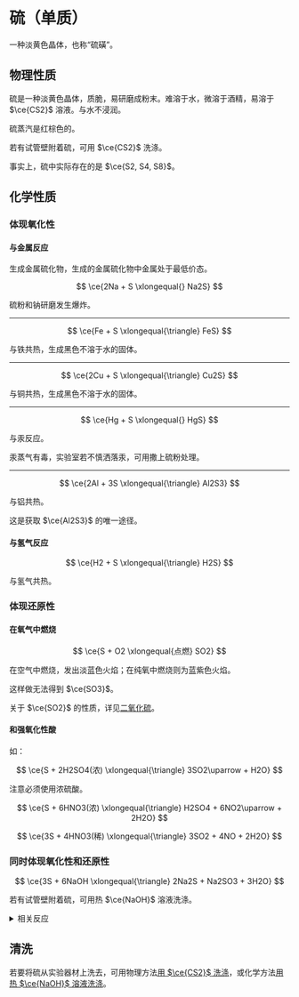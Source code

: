 
# 硫（单质）

一种淡黄色晶体，也称“硫磺”。

## 物理性质

硫是一种淡黄色晶体，质脆，易研磨成粉末。难溶于水，微溶于酒精，易溶于 $\ce{CS2}$ 溶液。与水不浸润。

硫蒸汽是红棕色的。

<Callout type="info">若有试管壁附着硫，可用 $\ce{CS2}$ 洗涤。</Callout>

<Callout type="info">事实上，硫中实际存在的是 $\ce{S2, S4, S8}$。</Callout>

## 化学性质

### 体现氧化性

#### 与金属反应

生成金属硫化物，生成的金属硫化物中金属处于最低价态。

$$
\ce{2Na + S \xlongequal{} Na2S}
$$

硫粉和钠研磨发生爆炸。

---

$$
\ce{Fe + S \xlongequal{\triangle} FeS}
$$

与铁共热，生成黑色不溶于水的固体。

---

$$
\ce{2Cu + S \xlongequal{\triangle} Cu2S}
$$

与铜共热，生成黑色不溶于水的固体。

---

$$
\ce{Hg + S \xlongequal{} HgS}
$$

与汞反应。

<Callout type="info">
  汞蒸气有毒，实验室若不慎洒落汞，可用撒上硫粉处理。
</Callout>

---

$$
\ce{2Al + 3S \xlongequal{\triangle} Al2S3}
$$

与铝共热。

<Callout type="warning">这是获取 $\ce{Al2S3}$ 的唯一途径。</Callout>

#### 与氢气反应

$$
\ce{H2 + S \xlongequal{\triangle} H2S}
$$

与氢气共热。

### 体现还原性

#### 在氧气中燃烧

$$
\ce{S + O2 \xlongequal{点燃} SO2}
$$

在空气中燃烧，发出淡蓝色火焰；在纯氧中燃烧则为蓝紫色火焰。

<Callout type="warning">这样做无法得到 $\ce{SO3}$。</Callout>

<Callout type="info">关于 $\ce{SO2}$ 的性质，详见[二氧化硫](/sulfur-dioxide)。</Callout>

#### 和强氧化性酸

如：

$$
\ce{S + 2H2SO4(浓) \xlongequal{\triangle} 3SO2\uparrow + H2O}
$$

<Callout type="warning">注意必须使用浓硫酸。</Callout>

$$
\ce{S + 6HNO3(浓) \xlongequal{\triangle} H2SO4 + 6NO2\uparrow + 2H2O}
$$

$$
\ce{3S + 4HNO3(稀) \xlongequal{\triangle} 3SO2 + 4NO + 2H2O}
$$

### 同时体现氧化性和还原性

$$
\ce{3S + 6NaOH \xlongequal{\triangle} 2Na2S + Na2SO3 + 3H2O}
$$

<Callout type="info">若有试管壁附着硫，可用热 $\ce{NaOH}$ 溶液洗涤。</Callout>

<details>
  <summary>相关反应</summary>
  $$
  \ce{Na2S + H2SO4 \xlongequal{} H2S\uparrow + Na2SO4}
  $$
  $$
  \ce{Na2SO3 + H2SO4 \xlongequal{} Na2SO4 + SO2\uparrow + H2O}
  $$
  $$
  \ce{2Na2S + Na2SO3 + 3H2SO4 \xlongequal{} 3S\downarrow + 3Na2SO4 + 3H2O}
  $$
</details>

## 清洗

若要将硫从实验器材上洗去，可用物理方法[用 $\ce{CS2}$ 洗涤](#物理性质)，或化学方法[用热 $\ce{NaOH}$ 溶液洗涤](#同时体现氧化性和还原性)。
